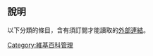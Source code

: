 {{wikipedia category|hidden=yes|tracking=yes|description=这个分类收录了使用[[Template:Subscription_required|Template:Subscription required]]模板的页面。}}
==說明==
以下分類的條目，含有須訂閱才能讀取的[[Wikipedia:外部链接|外部連結]]。

[[Category:維基百科管理|Category:維基百科管理]]